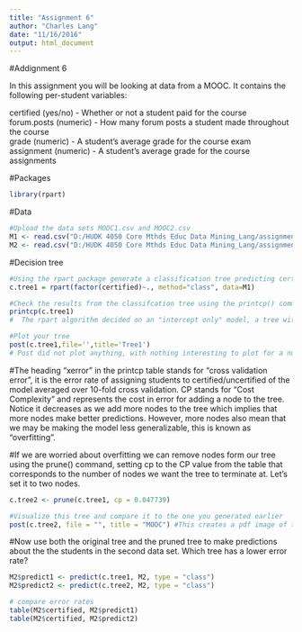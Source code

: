 ---
title: "Assignment 6"
author: "Charles Lang"
date: "11/16/2016"
output: html_document
---
#Addignment 6

In this assignment you will be looking at data from a MOOC. It contains the following per-student variables:

certified (yes/no) - Whether or not a student paid for the course  
forum.posts (numeric) - How many forum posts a student made throughout the course  
grade (numeric) - A student's average grade for the course exam  
assignment (numeric) - A student's average grade for the course assignments  

#Packages
```{r}
library(rpart)
```

#Data
```{r}
#Upload the data sets MOOC1.csv and MOOC2.csv
M1 <- read.csv("D:/HUDK 4050 Core Mthds Educ Data Mining_Lang/assignments/assignment6-jesin951/MOOC1.csv", header=T)
M2 <- read.csv("D:/HUDK 4050 Core Mthds Educ Data Mining_Lang/assignments/assignment6-jesin951/MOOC2.csv", header=T)
```

#Decision tree
```{r}
#Using the rpart package generate a classification tree predicting certified from the other variables in the M1 data frame.
c.tree1 = rpart(factor(certified)~., method="class", data=M1)

#Check the results from the classifcation tree using the printcp() command
printcp(c.tree1)
#  The rpart algorithm decided on an "intercept only" model, a tree without branches, since no variable and split produced more homogenous subgroups than original.

#Plot your tree
post(c.tree1,file='',title='Tree1')
# Post did not plot anything, with nothing interesting to plot for a null tree. 
```

#The heading "xerror" in the printcp table stands for "cross validation error", it is the error rate of assigning students to certified/uncertified of the model averaged over 10-fold cross validation. CP stands for "Cost Complexity" and represents the cost in error for adding a node to the tree. Notice it decreases as we add more nodes to the tree which implies that more nodes make better predictions. However, more nodes also mean that we may be making the model less generalizable, this is known as "overfitting".

#If we are worried about overfitting we can remove nodes form our tree using the prune() command, setting cp to the CP value from the table that corresponds to the number of nodes we want the tree to terminate at. Let's set it to two nodes.

```{r}
c.tree2 <- prune(c.tree1, cp = 0.047739)

#Visualize this tree and compare it to the one you generated earlier
post(c.tree2, file = "", title = "MOOC") #This creates a pdf image of the tree
```

#Now use both the original tree and the pruned tree to make predictions about the the students in the second data set. Which tree has a lower error rate?

```{r}
M2$predict1 <- predict(c.tree1, M2, type = "class")
M2$predict2 <- predict(c.tree2, M2, type = "class")

# compare error rates
table(M2$certified, M2$predict1)
table(M2$certified, M2$predict2)
```
